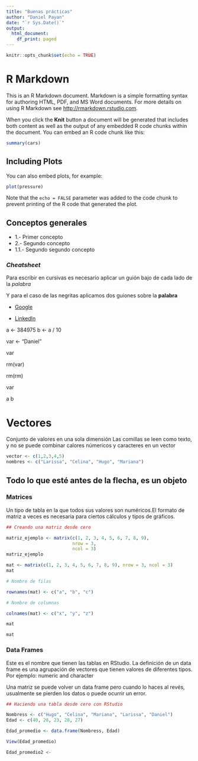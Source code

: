 ```yaml
---
title: "Buenas prácticas"
author: "Daniel Payan"
date: "`r Sys.Date()`"
output:
  html_document:
    df_print: paged
---
```


```r
knitr::opts_chunk$set(echo = TRUE)
```

# R Markdown

This is an R Markdown document. Markdown is a simple formatting syntax for authoring HTML, PDF, and MS Word documents. For more details on using R Markdown see <http://rmarkdown.rstudio.com>.

When you click the **Knit** button a document will be generated that includes both content as well as the output of any embedded R code chunks within the document. You can embed an R code chunk like this:

```r
summary(cars)
```

## Including Plots

You can also embed plots, for example:

```r
plot(pressure)
```

Note that the `echo = FALSE` parameter was added to the code chunk to prevent printing of the R code that generated the plot.

## __Conceptos generales__ 
 + 1.- Primer concepto 
 + 2.- Segundo concepto
  + 1.1.- Segundo segundo concepto 

### _Cheatsheet_ 

Para escribir en cursivas es necesario aplicar un guión bajo de cada lado de la _palabra_

Y para el caso de las negritas aplicamos dos guiones sobre la __palabra__


+ [Google](https://www.bing.com/search?pglt=513&q=google+chrome&cvid=f89799c6160f4986b43a2658cdde8899&gs_lcrp=EgZjaHJvbWUqBAgCEC4yBggAEEUYOTIECAEQADIECAIQLjIGCAMQRRg7MgQIBBAuMgQIBRAuMgQIBhAuMgQIBxAuMgYICBBFGEEyBwgJEEUY_FXSAQg0MzI2ajBqMagCALACAA&FORM=ANNAB1&PC=DCTS)

+ [LinkedIn](https://www.linkedin.com/notifications/?filter=all)

a <- 384975
b <- a / 10

var <- "Daniel"

var

rm(var)

rm(rm)

var

a
b

# Vectores

Conjunto de valores en una sola dimensión 
Las comillas se leen como texto, y no se puede combinar calores númericos y caracteres en un vector

```r
vector <- c(1,2,3,4,5)
nombres <- c("Larissa", "Celina", "Hugo", "Mariana")
```

## Todo lo que esté antes de la flecha, es un objeto 

### Matrices

Un tipo de tabla en la que todos sus valores son numéricos.El formato de matriz a veces es necesaria para ciertos cálculos y tipos de gráficos.

```r

## Creando una matriz desde cero 

matriz_ejemplo <- matrix(c(1, 2, 3, 4, 5, 6, 7, 8, 9),  
                         nrow = 3, 
                         ncol = 3)
matriz_ejemplo
```


```r
mat <- matrix(c(1, 2, 3, 4, 5, 6, 7, 8, 9), nrow = 3, ncol = 3)
mat

# Nombre de filas 

rownames(mat) <- c("a", "b", "c")

# Nombre de columnas 

colnames(mat) <- c("x", "y", "z")

mat

mat 

```

### Data Frames 

Este es el nombre que tienen las tablas en RStudio. La definición de un data frame es una agrupación de vectores que tienen valores de diferentes tipos. Por ejemplo: numeric and character 

Una matriz se puede volver un data frame pero cuando lo haces al revés, usualmente se pierden los datos o puede ocurrir un error. 

```r
## Haciendo una tabla desde cero con RStudio

Nombress <- c("Hugo", "Celina", "Mariana", "Larissa", "Daniel")
Edad <- c(40, 28, 23, 28, 27)

Edad_promedio <- data.frame(Nombress, Edad)  

View(Edad_promedio)

Edad_promedio2 <- 


```




